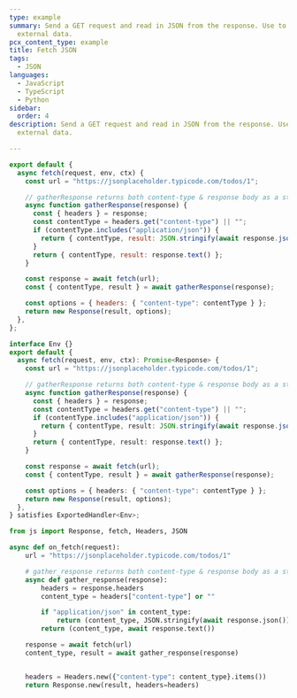 ```yaml
---
type: example
summary: Send a GET request and read in JSON from the response. Use to fetch
  external data.
pcx_content_type: example
title: Fetch JSON
tags:
  - JSON
languages:
  - JavaScript
  - TypeScript
  - Python
sidebar:
  order: 4
description: Send a GET request and read in JSON from the response. Use to fetch
  external data.

---
```



<Tabs> <TabItem label="JavaScript" icon="seti:javascript">

```js
export default {
  async fetch(request, env, ctx) {
    const url = "https://jsonplaceholder.typicode.com/todos/1";

    // gatherResponse returns both content-type & response body as a string
    async function gatherResponse(response) {
      const { headers } = response;
      const contentType = headers.get("content-type") || "";
      if (contentType.includes("application/json")) {
        return { contentType, result: JSON.stringify(await response.json()) };
      }
      return { contentType, result: response.text() };
    }

    const response = await fetch(url);
    const { contentType, result } = await gatherResponse(response);

    const options = { headers: { "content-type": contentType } };
    return new Response(result, options);
  },
};
```

</TabItem> <TabItem label="TypeScript" icon="seti:typescript">

```ts
interface Env {}
export default {
  async fetch(request, env, ctx): Promise<Response> {
    const url = "https://jsonplaceholder.typicode.com/todos/1";

    // gatherResponse returns both content-type & response body as a string
    async function gatherResponse(response) {
      const { headers } = response;
      const contentType = headers.get("content-type") || "";
      if (contentType.includes("application/json")) {
        return { contentType, result: JSON.stringify(await response.json()) };
      }
      return { contentType, result: response.text() };
    }

    const response = await fetch(url);
    const { contentType, result } = await gatherResponse(response);

    const options = { headers: { "content-type": contentType } };
    return new Response(result, options);
  },
} satisfies ExportedHandler<Env>;
```

</TabItem> <TabItem label="Python" icon="seti:python">

```py
from js import Response, fetch, Headers, JSON

async def on_fetch(request):
    url = "https://jsonplaceholder.typicode.com/todos/1"

    # gather_response returns both content-type & response body as a string
    async def gather_response(response):
        headers = response.headers
        content_type = headers["content-type"] or ""

        if "application/json" in content_type:
            return (content_type, JSON.stringify(await response.json()))
        return (content_type, await response.text())

    response = await fetch(url)
    content_type, result = await gather_response(response)


    headers = Headers.new({"content-type": content_type}.items())
    return Response.new(result, headers=headers)
```

</TabItem> </Tabs>
